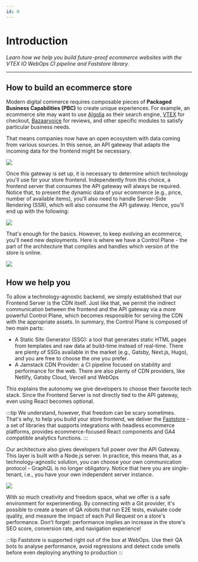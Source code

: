```yaml
---
id: 0
---
```


# Introduction

*Learn how we help you build future-proof ecommerce websites with the VTEX IO WebOps CI pipeline and Faststore library.*

---

## How to build an ecommerce store

Modern digital commerce requires composable pieces of **Packaged Business Capabilities (PBC)** to create unique experiences. For example, an ecommerce site may want to use [Algolia](https://www.algolia.com/) as their search engine, [VTEX](https://vtex.com/) for checkout, [Bazaarvoice](https://www.bazaarvoice.com) for reviews, and other specific modules to satisfy particular business needs.

That means companies now have an open ecosystem with data coming from various sources. In this sense, an API gateway that adapts the incoming data for the frontend might be necessary.

![](/img/introduction/arch1.png)

Once this gateway is set up, it is necessary to determine which technology you'll use for your store frontend. Independently from this choice, a frontend server that consumes the API gateway will always be required. Notice that, to present the dynamic data of your ecommerce (e.g., price, number of available items), you'll also need to handle Server-Side Rendering (SSR), which will also consume the API gateway. Hence, you'll end up with the following:

![](/img/introduction/arch2.png)

That's enough for the basics. However, to keep evolving an ecommerce, you'll need new deployments. Here is where we have a Control Plane - the part of the architecture that compiles and handles which version of the store is online.

![](/img/introduction/arch3.png)

## How we help you

To allow a technology-agnostic backend, we simply established that our Frontend Server is the CDN itself. Just like that, we permit the indirect communication between the frontend and the API gateway via a more powerful Control Plane, which becomes responsible for serving the CDN with the appropriate assets.  In summary, the Control Plane is composed of two main parts:

- A Static Site Generator (SSG): a tool that generates static HTML pages from templates and raw data at build-time instead of real-time. There are plenty of SSGs available in the market (e.g., Gatsby, Next.js, Hugo), and you are free to choose the one you prefer.
- A Jamstack CDN Provider: a CI pipeline focused on stability and performance for the web. There are also plenty of CDN providers, like Netlify, Gatsby Cloud, Vercell and WebOps

This explains the autonomy we give developers to choose their favorite tech stack. Since the Frontend Server is not directly tied to the API gateway, even using React becomes optional.

:::tip
We understand, however, that freedom can be scary sometimes. That's why, to help you build your store frontend, we deliver the [Faststore](/tutorials/fundamentals/1) - a set of libraries that supports integrations with headless ecommerce platforms, provides ecommerce-focused React components and GA4 compatible analytics functions.
:::

Our architecture also gives developers full power over the API Gateway.  This layer is built with a Node.js server. In practice, this means that, as a technology-agnostic solution, you can choose your own communication protocol - GraphQL is no longer obligatory. Notice that here you are single-tenant, i.e., you have your own independent server instance.

![](/img/introduction/arch4.png)

With so much creativity and freedom space, what we offer is a safe environment for experimenting. By connecting with a Git provider, it's possible to create a team of QA robots that run E2E tests, evaluate code quality, and measure the impact of each Pull Request on a store's performance.
Don't forget: performance implies an increase in the store's SEO score, conversion rate, and navigation experience!

:::tip
Faststore is supported right out of the box at WebOps. Use their QA bots to analyse performance, avoid regressions and detect code smells before even deploying anything to production
:::
